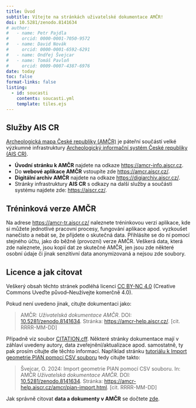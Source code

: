 ```yaml
---
title: Úvod
subtitle: Vítejte na stránkách uživatelské dokumentace AMČR!
doi: 10.5281/zenodo.8141634
# author: 
#   - name: Petr Pajdla
#     orcid: 0000-0001-7050-9572
#   - name: David Novák
#     orcid: 0000-0001-6592-6291
#   - name: Ondřej Švejcar 
#   - name: Tomáš Pavloň
#     orcid: 0009-0007-4387-6976
date: today
toc: false
format-links: false
listing:
  - id: soucasti
    contents: soucasti.yml
    template: tiles.ejs
---
```


::: {#soucasti .column-body}

:::

<!-- Uživatelská dokumentace AMČR je členěna do několika úrovní:

- Na [úvodní stránce](index.qmd) najdete [základní informace](zakladni-info/zakladni-info.qmd) o celém systému, nápovědu k [uživatelským účtům](zakladni-info/ucty.qmd) a stručný souhrn [historie](zakladni-info/historie.qmd).
- V sekci [O systému](o-systemu/index.qmd) je rámcově popsán používaný datový model a struktura systému, řízené slovníky apod.;
- Následují sekce pro jednotlivé součásti AMČR:
  - [webovou aplikaci AMČR](amcr/index.qmd) jako hlavní rozhraní pro práci s daty AMČR;
  - [Digitální archiv AMČR](digiarchiv/index.qmd), který slouží k prohlížení a vyhledávání v AMČR; 
  - [API](https://api.aiscr.cz/){.external}, které prostřednictvím protokolu OAI-PMH umožňuje hromadné sklízení dat AMČR, je pak popsáno na samostané stránce.
- Sekce [Zpravodaj](zpravodaj/index.qmd) obsahuje jednotlivá vydání občasníku určeného uživatelům AMČR. -->


::: {.callout-important}

## Služby AIS CR

[Archeologická mapa České republiky (AMČR)](https://amcr-info.aiscr.cz/){.external}
je páteřní součástí velké výzkumné infrastruktury [Archeologický informační systém České republiky (AIS CR)](https://aiscr.cz/){.external}.

- **Úvodní stránku k AMČR** najdete na odkaze [https://amcr-info.aiscr.cz](https://amcr-info.aiscr.cz){.external}.
- Do **webové aplikace AMČR** vstoupíte zde [https://amcr.aiscr.cz/](https://amcr.aiscr.cz/){.external}.
- **Digitální archiv AMČR** najdete na odkaze [https://digiarchiv.aiscr.cz/](https://digiarchiv.aiscr.cz/){.external}.
- Stránky infrastruktury **AIS CR** s odkazy na další služby a součásti systému najdete zde: [https://aiscr.cz/](https://aiscr.cz/){.external}.

:::

::: {.callout-tip}

## Tréninková verze AMČR

Na adrese [https://amcr-tr.aiscr.cz/](https://amcr-tr.aiscr.cz/){.external} naleznete tréninkovou verzi aplikace, kde si můžete jednotlivé pracovní procesy, fungování aplikace apod. vyzkoušet nanečisto a nebát se, že přijdete o skutečná data.
Přihlásíte se do ní pomocí stejného účtu, jako do běžné (provozní) verze AMČR.
Veškerá data, která zde naleznete, jsou kopií dat ze skutečné AMČR, jen jsou zde některé osobní údaje či jinak senzitivní data anonymizovaná a nejsou zde soubory.

:::


## Licence a jak citovat

Veškerý obsah těchto stránek podléhá licenci [CC BY-NC 4.0](https://creativecommons.org/licenses/by-nc/4.0/){.external} (Creative Commons Uveďte původ--Neužívejte komerčně 4.0). 

Pokud není uvedeno jinak, citujte dokumentaci jako:

> AMČR: *Uživatelská dokumentace AMČR*. DOI: [10.5281/zenodo.8141634](https://www.doi.org/10.5281/zenodo.8141634). Stránka: [https://amcr-help.aiscr.cz/](https://amcr-help.aiscr.cz/). [cit. RRRR-MM-DD]

Případně viz soubor [CITATION.cff](CITATION.cff). 
Některé stránky dokumentace mají v záhlaví uvedeny autory, data zveřejnění/aktualizace apod. samostatně, ty pak prosím citujte dle těchto informací.
Například stránku [tutoriálu k Import geometrie PIAN pomocí CSV souboru](/amcr/pian-import.qmd) tedy citujte takto:

> Švejcar, O. 2024: Import geometrie PIAN pomocí CSV souboru. In: AMČR *Uživatelská dokumentace AMČR*. DOI: [10.5281/zenodo.8141634](https://www.doi.org/10.5281/zenodo.8141634). Stránka: [https://amcr-help.aiscr.cz/amcr/pian-import.html](https://amcr-help.aiscr.cz/amcr/pian-import.html). [cit. RRRR-MM-DD]

Jak správně citovat **data a dokumenty v AMČR** se dočtete [zde](/digiarchiv/citace.qmd).      

<!-- ::: {.callout-note  collapse="true"}

# Jak upravovat

Pro úpravy stačí kliknout na *Edit this page* v pravo pod navigací.
Odkaz vede do [GitHub](https://github.com/ARUP-CAS/aiscr-webamcr-help/)
repozitáře přímo na daný dokument, který lze rovnou upravovat (mám-li dostatečná práva).
Při **commitu** se spustí akce, která celou stránku aktalizuje a nasadí
(při větším množství úprav je tedy rozumné upravovat lokálně a **push** používat
jen při ukončení práce, je to sice cizí výpočetní síla a nic nás nestojí, ale nemusí běžet zbytečně).

Návod ke Quarto je zde: <https://quarto.org/>.

Jednotlivé dokumenty jsou formátovány pomocí [markdownu](https://www.markdownguide.org/):

- **\#** Nadpis 1. úrovně.
- **\#\#** Nadpis 2. úrovně atd.
- **\***Text**\*** *kurzívou*.
- **\*\***Text**\*\*** **tučně**.
- **\[**Text odkazu**\]\(**url**\)** vytvoří [link](https://www.aiscr.cz/).
- Obrázek se vkládá obdobně: **\!\[**Popisek obrázku**\]\(**cesta fig/...**\)**.
- Dvě mezery na konci řádku vytvoří nový odstavec, pro čitelnost je lepší vynechat celý řádek.

## Tabulky

Tabulky lze vkládat ručně jako text formátovaný v Markdownu, viz <https://quarto.org/docs/authoring/tables.html>.
Druhou variantou je pak stavět tabulky automatizovaně z CSV souborů.
CSV v UTF8 oddělené čárkami, s textovými buňkami ohraničenými dvojitými uvozovkami (")
vkládejte do složky `./tabs/`.

Tabulku lze pak vložit tímhle kódem:
```{{r}}
#| label: tbl-role              # popisek pro křížové odkazy
#| tbl-cap: "Uživatelské role." # popisek tabulky zobrazený v textu

read.csv("tabs/table.csv") |>   #  "table" nahradit za skutečný název tabulky
  knitr::kable()
```

::: -->
